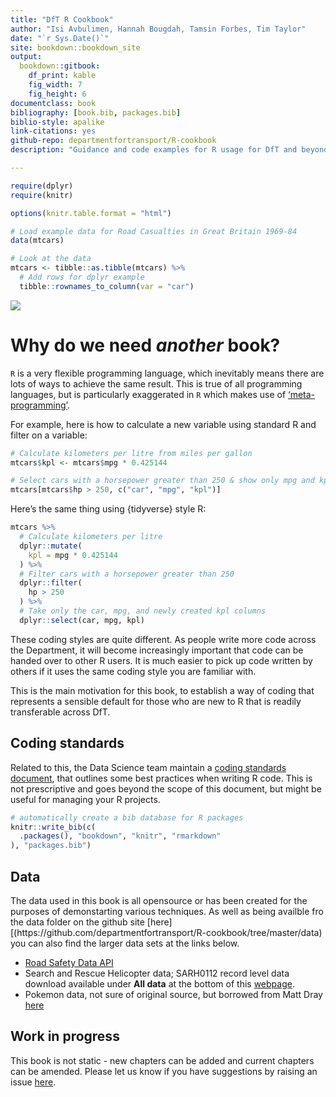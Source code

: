 ```yaml
--- 
title: "DfT R Cookbook"
author: "Isi Avbulimen, Hannah Bougdah, Tamsin Forbes, Tim Taylor"
date: "`r Sys.Date()`"
site: bookdown::bookdown_site
output: 
  bookdown::gitbook:
    df_print: kable
    fig_width: 7
    fig_height: 6
documentclass: book
bibliography: [book.bib, packages.bib]
biblio-style: apalike
link-citations: yes
github-repo: departmentfortransport/R-cookbook
description: "Guidance and code examples for R usage for DfT and beyond"

---
```

```r
require(dplyr)
require(knitr)

options(knitr.table.format = "html")

# Load example data for Road Casualties in Great Britain 1969-84
data(mtcars)

# Look at the data
mtcars <- tibble::as.tibble(mtcars) %>%
  # Add rows for dplyr example
  tibble::rownames_to_column(var = "car")
```
![](image/book_image.png)

# Why do we need _another_ book?

`R` is a very flexible programming language, which inevitably means there are lots of ways to achieve the same result. This is true of all programming languages, but is particularly exaggerated in `R` which makes use of ['meta-programming'](http://adv-r.had.co.nz/). 

For example, here is how to calculate a new variable using standard R and filter on a variable:
```r
# Calculate kilometers per litre from miles per gallon
mtcars$kpl <- mtcars$mpg * 0.425144

# Select cars with a horsepower greater than 250 & show only mpg and kpl columns
mtcars[mtcars$hp > 250, c("car", "mpg", "kpl")]

```

Here's the same thing using {tidyverse} style R:
```r

mtcars %>%
  # Calculate kilometers per litre
  dplyr::mutate(
    kpl = mpg * 0.425144
  ) %>%
  # Filter cars with a horsepower greater than 250
  dplyr::filter(
    hp > 250
  ) %>%
  # Take only the car, mpg, and newly created kpl columns
  dplyr::select(car, mpg, kpl)
```

These coding styles are quite different. As people write more code across the Department, it will become increasingly important that code can be handed over to other R users. It is much easier to pick up code written by others if it uses the same coding style you are familiar with. 

This is the main motivation for this book, to establish a way of coding that represents a sensible default for those who are new to R that is readily transferable across DfT. 


## Coding standards

Related to this, the Data Science team maintain a [coding standards document](https://departmentfortransport.github.io/ds-processes/Coding_standards/r.html), that outlines some best practices when writing R code. This is not prescriptive and goes beyond the scope of this document, but might be useful for managing your R projects. 

```r
# automatically create a bib database for R packages
knitr::write_bib(c(
  .packages(), "bookdown", "knitr", "rmarkdown"
), "packages.bib")
```


## Data

The data used in this book is all opensource or has been created for the purposes of demonstarting various techniques. As well as being availble fro the data folder on the github site [here][(https://github.com/departmentfortransport/R-cookbook/tree/master/data) you can also find the larger data sets at the links below.

- [Road Safety Data API](https://data.gov.uk/dataset/cb7ae6f0-4be6-4935-9277-47e5ce24a11f/road-safety-data)
- Search and Rescue Helicopter data; SARH0112 record level data download available under **All data** at the bottom of this [webpage](https://www.gov.uk/government/statistical-data-sets/search-and-rescue-helicopter-sarh01).
- Pokemon data, not sure of original source, but borrowed from Matt Dray [here](https://github.com/matt-dray/beginner-r-feat-pkmn/tree/master/data)


## Work in progress

This book is not static - new chapters can be added and current chapters can be amended. Please let us know if you have suggestions by raising an issue [here](https://github.com/departmentfortransport/R-cookbook/issues).


